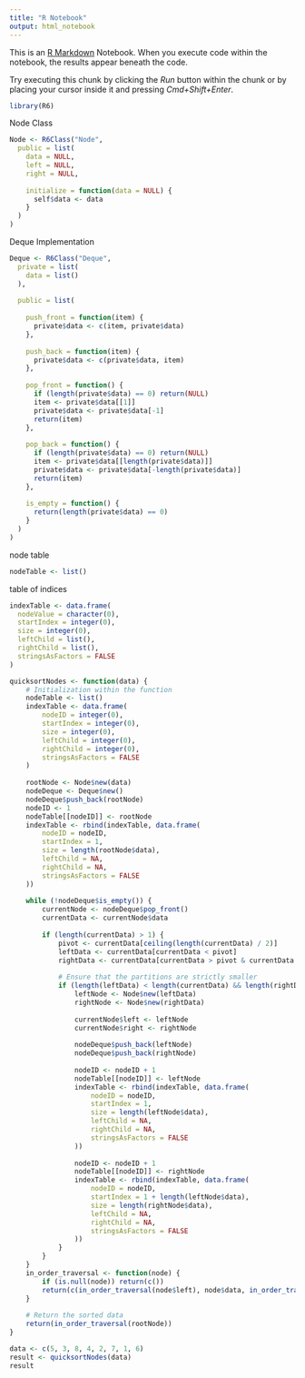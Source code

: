 ```yaml
---
title: "R Notebook"
output: html_notebook
---
```


This is an [R Markdown](http://rmarkdown.rstudio.com) Notebook. When you execute code within the notebook, the results appear beneath the code. 

Try executing this chunk by clicking the *Run* button within the chunk or by placing your cursor inside it and pressing *Cmd+Shift+Enter*. 




```r
library(R6)
```

Node Class
```r
Node <- R6Class("Node",
  public = list(
    data = NULL,
    left = NULL,
    right = NULL,
    
    initialize = function(data = NULL) {
      self$data <- data
    }
  )
)

```

Deque Implementation
```r
Deque <- R6Class("Deque",
  private = list(
    data = list()
  ),
  
  public = list(
    
    push_front = function(item) {
      private$data <- c(item, private$data)
    },
    
    push_back = function(item) {
      private$data <- c(private$data, item)
    },
    
    pop_front = function() {
      if (length(private$data) == 0) return(NULL)
      item <- private$data[[1]]
      private$data <- private$data[-1]
      return(item)
    },
    
    pop_back = function() {
      if (length(private$data) == 0) return(NULL)
      item <- private$data[[length(private$data)]]
      private$data <- private$data[-length(private$data)]
      return(item)
    },
    
    is_empty = function() {
      return(length(private$data) == 0)
    }
  )
)
```

node table
```r
nodeTable <- list()
```

table of indices
```r
indexTable <- data.frame(
  nodeValue = character(0),
  startIndex = integer(0),
  size = integer(0),
  leftChild = list(),
  rightChild = list(),
  stringsAsFactors = FALSE
)

```

```r
quicksortNodes <- function(data) {
    # Initialization within the function
    nodeTable <- list()
    indexTable <- data.frame(
        nodeID = integer(0),
        startIndex = integer(0),
        size = integer(0),
        leftChild = integer(0),
        rightChild = integer(0),
        stringsAsFactors = FALSE
    )
    
    rootNode <- Node$new(data)
    nodeDeque <- Deque$new()
    nodeDeque$push_back(rootNode)
    nodeID <- 1
    nodeTable[[nodeID]] <- rootNode
    indexTable <- rbind(indexTable, data.frame(
        nodeID = nodeID,
        startIndex = 1,
        size = length(rootNode$data),
        leftChild = NA,
        rightChild = NA,
        stringsAsFactors = FALSE
    ))
    
    while (!nodeDeque$is_empty()) {
        currentNode <- nodeDeque$pop_front()
        currentData <- currentNode$data
        
        if (length(currentData) > 1) {
            pivot <- currentData[ceiling(length(currentData) / 2)]
            leftData <- currentData[currentData < pivot]
            rightData <- currentData[currentData > pivot & currentData != pivot] # Exclude the pivot
            
            # Ensure that the partitions are strictly smaller
            if (length(leftData) < length(currentData) && length(rightData) < length(currentData)) {
                leftNode <- Node$new(leftData)
                rightNode <- Node$new(rightData)
                
                currentNode$left <- leftNode
                currentNode$right <- rightNode
                
                nodeDeque$push_back(leftNode)
                nodeDeque$push_back(rightNode)
                
                nodeID <- nodeID + 1
                nodeTable[[nodeID]] <- leftNode
                indexTable <- rbind(indexTable, data.frame(
                    nodeID = nodeID,
                    startIndex = 1,
                    size = length(leftNode$data),
                    leftChild = NA,
                    rightChild = NA,
                    stringsAsFactors = FALSE
                ))
                
                nodeID <- nodeID + 1
                nodeTable[[nodeID]] <- rightNode
                indexTable <- rbind(indexTable, data.frame(
                    nodeID = nodeID,
                    startIndex = 1 + length(leftNode$data),
                    size = length(rightNode$data),
                    leftChild = NA,
                    rightChild = NA,
                    stringsAsFactors = FALSE
                ))
            }
        }
    }
    in_order_traversal <- function(node) {
        if (is.null(node)) return(c())
        return(c(in_order_traversal(node$left), node$data, in_order_traversal(node$right)))
    }
    
    # Return the sorted data
    return(in_order_traversal(rootNode))
}

```

```r
data <- c(5, 3, 8, 4, 2, 7, 1, 6)
result <- quicksortNodes(data)
result
```











